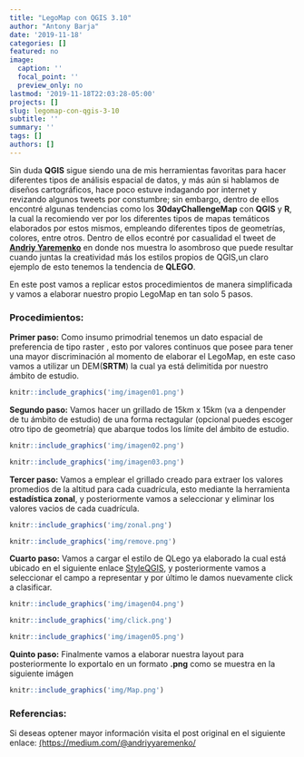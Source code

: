 ```yaml
---
title: "LegoMap con QGIS 3.10"
author: "Antony Barja"
date: '2019-11-18'
categories: []
featured: no
image:
  caption: ''
  focal_point: ''
  preview_only: no
lastmod: '2019-11-18T22:03:28-05:00'
projects: []
slug: legomap-con-qgis-3-10
subtitle: ''
summary: ''
tags: []
authors: []
---
```

Sin duda **QGIS** sigue siendo una de mis herramientas favoritas para hacer diferentes tipos de análisis espacial de datos, y más aún si hablamos de diseños cartográficos, hace poco estuve indagando por internet y revizando algunos tweets por constumbre; sin embargo, dentro de ellos encontré algunas tendencias como los **30dayChallengeMap** con **QGIS** y **R**, la cual la recomiendo ver por los diferentes tipos de mapas temáticos elaborados por estos mismos, empleando diferentes tipos de geometrías, colores, entre otros. Dentro de ellos econtré por casualidad el tweet de [**Andriy Yaremenko**](https://twitter.com/AndriyYaremenko/status/1187860764759154689) en donde nos muestra lo asombroso que puede resultar cuando juntas la creatividad más los estilos propios de QGIS,un claro ejemplo de esto tenemos la tendencia de **QLEGO**.

En este post vamos a replicar estos procedimientos de manera simplificada y vamos a elaborar nuestro propio LegoMap en tan solo 5 pasos.

### Procedimientos:
**Primer paso:** Como insumo primodrial tenemos un dato espacial de preferencia de tipo raster , esto por valores continuos que posee para tener una mayor discriminación al momento de elaborar el LegoMap, en este caso vamos a utilizar un DEM(**SRTM**) la cual ya está delimitida por nuestro ámbito de estudio.

```r
knitr::include_graphics('img/imagen01.png')
```

**Segundo paso:** Vamos hacer un grillado de 15km x 15km (va a denpender de tu ámbito de estudio) de una forma rectagular (opcional puedes escoger otro tipo de geometría) que abarque todos los límite del ámbito de estudio.

```r
knitr::include_graphics('img/imagen02.png')
```

```r
knitr::include_graphics('img/imagen03.png')
```

**Tercer paso:** Vamos a emplear el grillado creado para extraer los valores promedios de la altitud para cada cuadrícula, esto mediante la herramienta **estadística zonal**, y posteriormente vamos a seleccionar y eliminar los valores vacios de cada cuadrícula.

```r
knitr::include_graphics('img/zonal.png')
```

```r
knitr::include_graphics('img/remove.png')
```

**Cuarto paso:** Vamos a cargar el estilo de QLego ya elaborado la cual está ubicado en el siguiente enlace [StyleQGIS](https://github.com/barja8/SytlesQGIS/raw/master/QLEGO.zip), y posteriormente vamos a seleccionar el campo a representar y por último le damos nuevamente click a clasificar.

```r
knitr::include_graphics('img/imagen04.png')
```

```r
knitr::include_graphics('img/click.png')
```

```r
knitr::include_graphics('img/imagen05.png')
```


**Quinto paso:** Finalmente vamos a elaborar nuestra layout para posteriormente lo exportalo en un formato **.png** como se muestra en la siguiente imágen

```r
knitr::include_graphics('img/Map.png')
```

### Referencias:
Si deseas optener mayor información visita el post original en el siguiente enlace: 
[(https://medium.com/@andriyyaremenko/](https://medium.com/@andriyyaremenko/how-to-create-lego-map-style-in-qgis-a8ecf42d02ef)










